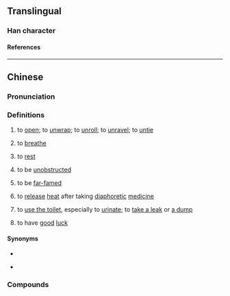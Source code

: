 {{character info}}
==Translingual==

===Han character===
{{Han char|rn=66|rad=攴|as=08|sn=12|four=08640|canj=YROK|ids=⿰咅攵}}

====References====
{{Han ref|kx=0473.171|dj=0826.110|hdz=21465.070|uh=6568}}

----

==Chinese==
{{zh-forms|alt=㪗,唞-Cantonese,抖-Cantonese,透-Cantonese,解-Hokkien,通-Hokkien}}

===Pronunciation===
{{zh-pron
|m=tǒu
|c=tau2
|h=pfs=théu;gd=têu3
|mn=ml,jj,tw:tháu
|mn-t=tao2
|cat=v
}}

===Definitions===
{{zh-hanzi}}

# {{lb|zh|dialectal|including|Min Nan}} to [[open]]; to [[unwrap]]; to [[unroll]]; to [[unravel]]; to [[untie]]
# {{lb|zh|Cantonese|Teochew|Hakka}} to [[breathe]]
#: {{zh-x|敨 啖 氣|to take a breath|C}}
# {{lb|zh|Cantonese|Hakka}} to [[rest]]
#: {{zh-x|敨 一陣 好 行{haang4} 喇。|Take just a short rest and go.|C}}
# {{lb|zh|Hokkien}} to be [[unobstructed]]
# {{lb|zh|Hokkien}} to be [[far-famed]]
# {{lb|zh|Xiamen|Quanzhou|Zhangzhou|_|Hokkien|TCM}} to [[release]] [[heat]] after taking [[diaphoretic]] [[medicine]]
# {{lb|zh|Xiamen|Quanzhou|Zhangzhou|_|Hokkien|euphemistic}} to [[use the toilet]], especially to [[urinate]]; to [[take a leak]] or [[take a dump|a dump]]
# {{lb|zh|Taiwanese Hokkien}} to have [[good]] [[luck]]

====Synonyms====
* {{s|to rest}}
{{zh-syn-saurus|休息|title=to rest}}
* {{s|to urinate}}
{{zh-dial|撒尿}}

===Compounds===
{{zh-der|敨氣|早敨|消敨|有氣冇埞敨|敨中氣|敨大氣|敨開|敨放|敨涼|敨暑|敨脫|敨風|敨退|敨股|敨弄|攤敨}}